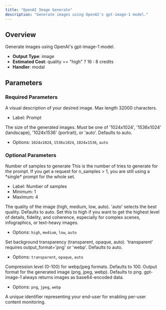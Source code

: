 ```yaml
---
title: "OpenAI Image Generate"
description: "Generate images using OpenAI's gpt-image-1 model."
---
```


## Overview

Generate images using OpenAI's gpt-image-1 model.

- **Output Type**: image
- **Estimated Cost**: quality == "high" ? 16 : 8 credits
- **Handler**: modal

## Parameters

### Required Parameters

<ParamField body="prompt" type="string" required>
  A visual description of your desired image.

  <Tip>
    Max length 32000 characters.
  </Tip>

  - Label: Prompt
</ParamField>

<ParamField body="size" type="string" required default="auto">
  The size of the generated images. Must be one of '1024x1024', '1536x1024' (landscape), '1024x1536' (portrait), or 'auto'. Defaults to auto.

  - Options: `1024x1024`, `1536x1024`, `1024x1536`, `auto`
</ParamField>

### Optional Parameters

<ParamField body="n_samples" type="integer" default={1}>
  Number of samples to generate

  <Tip>
    This is the number of tries to generate for the prompt. 
    If you get a request for n_samples > 1, you are still using a *single* prompt for the whole set.
  </Tip>

  - Label: Number of samples
  - Minimum: 1
  - Maximum: 4
</ParamField>

<ParamField body="quality" type="string" default="medium">
  The quality of the image (high, medium, low, auto). 'auto' selects the best quality. Defaults to auto.

  <Tip>
    Set this to high if you want to get the highest level of details, fidelity, and coherence, especially for complex scenes, infographics, or text-heavy images.
  </Tip>

  - Options: `high`, `medium`, `low`, `auto`
</ParamField>

<ParamField body="background" type="string" default="auto">
  Set background transparency (transparent, opaque, auto). 'transparent' requires output_format='png' or 'webp'. Defaults to auto.

  - Options: `transparent`, `opaque`, `auto`
</ParamField>

<ParamField body="output_compression" type="integer" default={100}>
  Compression level (0-100) for webp/jpeg formats. Defaults to 100.
</ParamField>

<ParamField body="output_format" type="string" default="png">
  Output format for the generated image (png, jpeg, webp). Defaults to png. gpt-image-1 always returns images as base64-encoded data.

  - Options: `png`, `jpeg`, `webp`
</ParamField>

<ParamField body="user" type="string">
  A unique identifier representing your end-user for enabling per-user content monitoring.
</ParamField>
